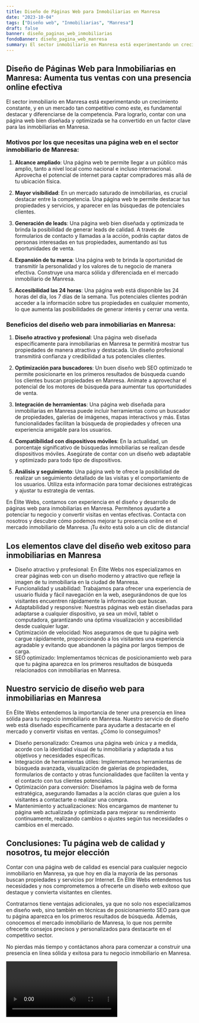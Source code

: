 ```yaml
---
title: Diseño de Páginas Web para Inmobiliarias en Manresa
date: "2023-10-04"
tags: ["Diseño web", "Inmobiliarias", "Manresa"]
draft: false
banner: diseño_paginas_web_inmobiliarias
fondoBanner: diseño_pagina_web_manresa
summary: El sector inmobiliario en Manresa está experimentando un crecimiento constante, y en un mercado tan competitivo como este, es fundamental destacar y diferenciarse de la competencia. Para lograrlo, contar con una página web bien diseñada y optimizada se ha convertido en un factor clave para las inmobiliarias en Manresa.
---
```



## Diseño de Páginas Web para Inmobiliarias en Manresa: Aumenta tus ventas con una presencia online efectiva

El sector inmobiliario en Manresa está experimentando un crecimiento constante, y en un mercado tan competitivo como este, es fundamental destacar y diferenciarse de la competencia. Para lograrlo, contar con una página web bien diseñada y optimizada se ha convertido en un factor clave para las inmobiliarias en Manresa.

### Motivos por los que necesitas una página web en el sector inmobiliario de Manresa:

1. **Alcance ampliado**: Una página web te permite llegar a un público más amplio, tanto a nivel local como nacional e incluso internacional. Aprovecha el potencial de internet para captar compradores más allá de tu ubicación física.

2. **Mayor visibilidad**: En un mercado saturado de inmobiliarias, es crucial destacar entre la competencia. Una página web te permite destacar tus propiedades y servicios, y aparecer en las búsquedas de potenciales clientes.

3. **Generación de leads**: Una página web bien diseñada y optimizada te brinda la posibilidad de generar leads de calidad. A través de formularios de contacto y llamadas a la acción, podrás captar datos de personas interesadas en tus propiedades, aumentando así tus oportunidades de venta.

4. **Expansión de tu marca**: Una página web te brinda la oportunidad de transmitir la personalidad y los valores de tu negocio de manera efectiva. Construye una marca sólida y diferenciada en el mercado inmobiliario de Manresa.

5. **Accesibilidad las 24 horas**: Una página web está disponible las 24 horas del día, los 7 días de la semana. Tus potenciales clientes podrán acceder a la información sobre tus propiedades en cualquier momento, lo que aumenta las posibilidades de generar interés y cerrar una venta.

### Beneficios del diseño web para inmobiliarias en Manresa:

1. **Diseño atractivo y profesional**: Una página web diseñada específicamente para inmobiliarias en Manresa te permitirá mostrar tus propiedades de manera atractiva y destacada. Un diseño profesional transmitirá confianza y credibilidad a tus potenciales clientes.

2. **Optimización para buscadores**: Un buen diseño web SEO optimizado te permite posicionarte en los primeros resultados de búsqueda cuando los clientes buscan propiedades en Manresa. Anímate a aprovechar el potencial de los motores de búsqueda para aumentar tus oportunidades de venta.

3. **Integración de herramientas**: Una página web diseñada para inmobiliarias en Manresa puede incluir herramientas como un buscador de propiedades, galerías de imágenes, mapas interactivos y más. Estas funcionalidades facilitan la búsqueda de propiedades y ofrecen una experiencia amigable para los usuarios.

4. **Compatibilidad con dispositivos móviles**: En la actualidad, un porcentaje significativo de búsquedas inmobiliarias se realizan desde dispositivos móviles. Asegúrate de contar con un diseño web adaptable y optimizado para todo tipo de dispositivos.

5. **Análisis y seguimiento**: Una página web te ofrece la posibilidad de realizar un seguimiento detallado de las visitas y el comportamiento de los usuarios. Utiliza esta información para tomar decisiones estratégicas y ajustar tu estrategia de ventas.

En Élite Webs, contamos con experiencia en el diseño y desarrollo de páginas web para inmobiliarias en Manresa. Permítenos ayudarte a potenciar tu negocio y convertir visitas en ventas efectivas. Contacta con nosotros y descubre cómo podemos mejorar tu presencia online en el mercado inmobiliario de Manresa. ¡Tu éxito está solo a un clic de distancia!

<GifSeo />

<Cta />

## Los elementos clave del diseño web exitoso para inmobiliarias en Manresa

- Diseño atractivo y profesional: En Élite Webs nos especializamos en crear páginas web con un diseño moderno y atractivo que refleje la imagen de tu inmobiliaria en la ciudad de Manresa.
- Funcionalidad y usabilidad: Trabajamos para ofrecer una experiencia de usuario fluida y fácil navegación en la web, asegurándonos de que los visitantes encuentren rápidamente la información que buscan.
- Adaptabilidad y responsive: Nuestras páginas web están diseñadas para adaptarse a cualquier dispositivo, ya sea un móvil, tablet o computadora, garantizando una óptima visualización y accesibilidad desde cualquier lugar.
- Optimización de velocidad: Nos aseguramos de que tu página web cargue rápidamente, proporcionando a los visitantes una experiencia agradable y evitando que abandonen la página por largos tiempos de carga.
- SEO optimizado: Implementamos técnicas de posicionamiento web para que tu página aparezca en los primeros resultados de búsqueda relacionados con inmobiliarias en Manresa.

## Nuestro servicio de diseño web para inmobiliarias en Manresa

En Élite Webs entendemos la importancia de tener una presencia en línea sólida para tu negocio inmobiliario en Manresa. Nuestro servicio de diseño web está diseñado específicamente para ayudarte a destacarte en el mercado y convertir visitas en ventas. ¿Cómo lo conseguimos?

- Diseño personalizado: Creamos una página web única y a medida, acorde con la identidad visual de tu inmobiliaria y adaptada a tus objetivos y necesidades específicas.
- Integración de herramientas útiles: Implementamos herramientas de búsqueda avanzada, visualización de galerías de propiedades, formularios de contacto y otras funcionalidades que faciliten la venta y el contacto con tus clientes potenciales.
- Optimización para conversión: Diseñamos la página web de forma estratégica, asegurando llamadas a la acción claras que guíen a los visitantes a contactarte o realizar una compra.
- Mantenimiento y actualizaciones: Nos encargamos de mantener tu página web actualizada y optimizada para mejorar su rendimiento continuamente, realizando cambios o ajustes según tus necesidades o cambios en el mercado.

## Conclusiones: Tu página web de calidad y nosotros, tu mejor elección

Contar con una página web de calidad es esencial para cualquier negocio inmobiliario en Manresa, ya que hoy en día la mayoría de las personas buscan propiedades y servicios por Internet. En Élite Webs entendemos tus necesidades y nos comprometemos a ofrecerte un diseño web exitoso que destaque y convierta visitantes en clientes.

Contratarnos tiene ventajas adicionales, ya que no solo nos especializamos en diseño web, sino también en técnicas de posicionamiento SEO para que tu página aparezca en los primeros resultados de búsqueda. Además, conocemos el mercado inmobiliario de Manresa, lo que nos permite ofrecerte consejos precisos y personalizados para destacarte en el competitivo sector.

No pierdas más tiempo y contáctanos ahora para comenzar a construir una presencia en línea sólida y exitosa para tu negocio inmobiliario en Manresa.

<Video />

<CtaBot job="Inmobiliarias" city="Manresa" />

<Gmaps query="Manresa+españa+maps" />
